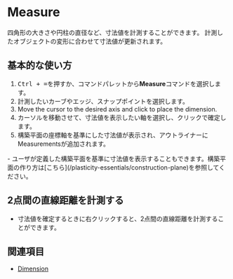 
# Measure

<Reference shortcut="Ctrl + =" command="Measure" button="" />

四角形の大きさや円柱の直径など、寸法値を計測することができます。
計測したオブジェクトの変形に合わせて寸法値が更新されます。

## 基本的な使い方

1. <kbd>Ctrl + =</kbd>を押すか、コマンドパレットから**Measure**コマンドを選択します。
2. 計測したいカーブやエッジ、スナップポイントを選択します。
3. Move the cursor to the desired axis and click to place the dimension. 
3. カーソルを移動させて、寸法値を表示したい軸を選択し、クリックで確定します。
4. 構築平面の座標軸を基準にした寸法値が表示され、アウトライナーにMeasurementsが追加されます。
<VideoPlayer fileName="measure-1"/>

<Callout type="info">
- ユーザが定義した構築平面を基準に寸法値を表示することもできます。構築平面の作り方は[こちら](/plasticity-essentials/construction-plane)を参照してください。
</Callout> 

## 2点間の直線距離を計測する

- 寸法値を確定するときに右クリックすると、2点間の直線距離を計測することができます。
<VideoPlayer fileName="measure-2"/>

## 関連項目
- [Dimension](dimension)
